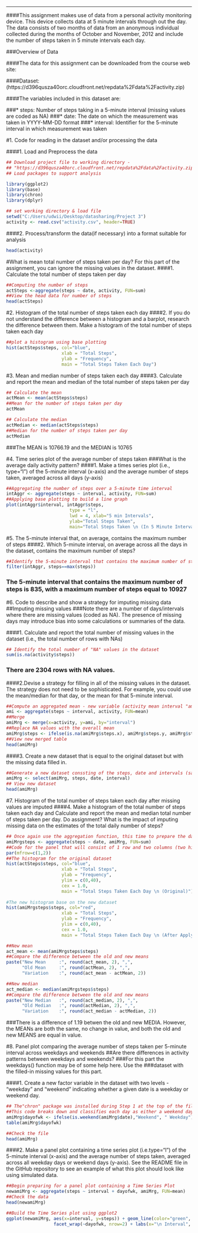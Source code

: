 ---


####This assignment makes use of data from a personal activity monitoring device. This device collects data at 5 minute intervals through out the day. The data consists of two months of data from an anonymous individual collected during the months of October and November, 2012 and include the number of steps taken in 5 minute intervals each day.

###Overview of Data

####The data for this assignment can be downloaded from the course web site:

####Dataset: (https://d396qusza40orc.cloudfront.net/repdata%2Fdata%2Factivity.zip)

####The variables included in this dataset are:

###* steps:      Number of steps taking in a 5-minute interval (missing values are coded as NA)
###* date:       The date on which the measurement was taken in YYYY-MM-DD format
###* interval:   Identifier for the 5-minute interval in which measurement was taken

#1. Code for reading in the dataset and/or processing the data

####1. Load and Preprocess the data
    
```r
## Download project file to working directory -
## "https://d396qusza40orc.cloudfront.net/repdata%2Fdata%2Factivity.zip"
## Load packages to support analysis
```

```r
library(ggplot2)
library(base)
library(chron)
library(dplyr)
```

```r
## set working directory & load file
setwd("C:/Users/udwii/Desktop/datasharing/Project 3")
activity <- read.csv("activity.csv", header=TRUE)
```
####2. Process/transform the data(if necessary) into a format suitable for analysis
```r
head(activity)
```

#What is mean total number of steps taken per day?
For this part of the assignment, you can ignore the missing values in the dataset.
####1. Calculate the total number of steps taken per day

```r
##Computing the number of steps
actSteps <-aggregate(steps ~ date, activity, FUN=sum)
##View the head data for number of steps
head(actSteps)
```

#2. Histogram of the total number of steps taken each day
####2. If you do not understand the difference between a histogram and a barplot, research the difference between them. Make a histogram of the total number of steps taken each day

```r
##plot a histogram using base plotting
hist(actSteps$steps, col="blue", 
                     xlab = "Total Steps", 
                     ylab = "Frequency",
                     main = "Total Steps Taken Each Day")
```

#3. Mean and median number of steps taken each day
####3. Calculate and report the mean and median of the total number of steps taken per day

```r
## Calculate the mean
actMean <- mean(actSteps$steps)
##Mean for the number of steps taken per day
actMean
```

```r
## Calculate the median
actMedian <- median(actSteps$steps)
##Median for the number of steps taken per day
actMedian
```
###The MEAN is 10766.19 and the MEDIAN is 10765 


#4. Time series plot of the average number of steps taken
###What is the average daily activity pattern?
####1. Make a times series plot (i.e., type="l") of the 5-minute interval (x-axis) and the average number of steps taken, averaged across all days (y-axis)

```r
##Aggregating the number of steps over a 5-minute time interval
intAggr <- aggregate(steps ~ interval, activity, FUN=sum)
##Applying base plotting to build a line graph
plot(intAggr$interval, intAggr$steps, 
                        type = "l", 
                        lwd = 4, xlab="5 min Intervals",
                        ylab="Total Steps Taken", 
                        main="Total Steps Taken \n (In 5 Minute Intervals")
```


#5. The 5-minute interval that, on average, contains the maximum number of steps
####2. Which 5-minute interval, on average across all the days in the dataset, contains the maximum number of steps?

```r
##Identify the 5-minute interval that contains the maximum number of steps
filter(intAggr, steps==max(steps))
```

###  The 5-minute interval that contains the maximum number of steps is 835, with a maximum number of steps equal to 10927


#6. Code to describe and show a strategy for imputing missing data
##Imputing missing values
###Note there are a number of days/intervals where there are missing values (coded as NA).  The presence of missing days may introduce bias into some calculations or summaries of the data.

####1. Calculate and report the total number of missing values in the dataset (i.e., the total number of rows with NAs)

```r
## Identify the total number of "NA" values in the dataset
sum(is.na(activity$steps))
```

### There are 2304 rows with NA values.

####2.Devise a strategy for filling in all of the missing values in the dataset. The strategy does not need to be sophisticated.  For example, you could use the mean/median for that day, or the mean for that 5-minute interval.

```r
##Compute an aggregated mean - new variable (activity mean interval "ami")
ami <- aggregate(steps ~ interval, activity, FUN=mean)
##Merge 
amiMrg <- merge(x=activity, y=ami, by="interval")
##Replace NA values with the overall mean 
amiMrg$steps <- ifelse(is.na(amiMrg$steps.x), amiMrg$steps.y, amiMrg$steps.x)
##View new merged table
head(amiMrg)
```

####3. Create a new dataset that is equal to the original dataset but with the missing data filled in.

```r
##Generate a new dataset conssting of the steps, date and intervals (same pattern as original file) to create a new dataset
amiMrg <- select(amiMrg, steps, date, interval)
## View new dataset
head(amiMrg)
```


#7. Histogram of the total number of steps taken each day after missing values are imputed
####4. Make a histogram of the total number of steps taken each day and Calculate and report the mean and median total number of steps taken per day.  Do assignment?  What is the impact of imputing missing data on the estimates of the total daily number of steps?

```r
## Once again use the aggregation function, this time to prepare the data set for the histogram.  This will consiste of two histograms, one for the original dataset and another for the new imputed dataset
amiMrgsteps <- aggregate(steps ~ date, amiMrg, FUN=sum)
##Code for the panel that will consist of 1 row and two columns (two histograms side by side)
par(mfrow=c(1,2))
##The histogram for the original dataset
hist(actSteps$steps, col="blue", 
                     xlab = "Total Steps", 
                     ylab = "Frequency",
                     ylim = c(0,40),
                     cex = 1.0,
                     main = "Total Steps Taken Each Day \n (Original)")
                   
#The new histogram base on the new dataset
hist(amiMrgsteps$steps, col="red", 
                     xlab = "Total Steps", 
                     ylab = "Frequency",
                     ylim = c(0,40),
                     cex = 1.0,
                     main = "Total Steps Taken Each Day \n (After Applying Imputed Values)")
```

```r
##New mean
act_mean <- mean(amiMrgsteps$steps)
##Compare the difference between the old and new means
paste("New Mean     :", round(act_mean, 2), ",",
      "Old Mean     :", round(actMean, 2), ",",
      "Variation    :", round(act_mean - actMean, 2))
```

```r
##New median
act_median <- median(amiMrgsteps$steps)
##Compare the difference between the old and new means
paste("New Median   :", round(act_median, 2), ",",
      "Old Median   :", round(actMedian, 2), ",",
      "Variation    :", round(act_median - actMedian, 2))
```

###There is a difference of 1.19 betwen the old and new MEDIA.  However, the MEANs are both the same, no change in value, and both the old and new MEANS are equal in value.


#8. Panel plot comparing the average number of steps taken per 5-minute interval across weekdays and weekends
##Are there differences in activity patterns between weekdays and weekends?
###For this part the weekdays() function may be of some help here. Use the 
###dataset with the filled-in missing values for this part.

####1. Create a new factor variable in the dataset with two levels - "weekday" and "weekend" indicating whether a given date is a weekday or weekend day.



```r
## The"chron" package was installed during Step 1 at the top of the file "1. Code for reading in the dataset and/or processing the data"  This file will support converting Saturnday and Sunday to "weekends" 
##This code breaks down and classifies each day as either a weekend day or weekdayy.
amiMrg$dayofwk <- ifelse(is.weekend(amiMrg$date),"Weekend", " Weekday")
table(amiMrg$dayofwk)
```

```r
##Check the file
head(amiMrg)
```

####2. Make a panel plot containing a time series plot (i.e.type="l") of the 5-minute interval (x-axis) and the average number of steps taken, averaged across all weekday days or weekend days (y-axis). See the README file in the GitHub repository to see an example of what this plot should look like using simulated data.

```r
##Begin preparing for a panel plot containing a Time Series Plot
newamiMrg <- aggregate(steps ~ interval + dayofwk, amiMrg, FUN=mean)
##Check the data
head(newamiMrg)
```

```r
##Build the Time Series plot using ggplot2
ggplot(newamiMrg, aes(x=interval, y=steps)) + geom_line(color="green", size=2) +
                  facet_wrap(~dayofwk, nrow=2) + labs(x="\n Interval", y="\n Total Steps")
```
